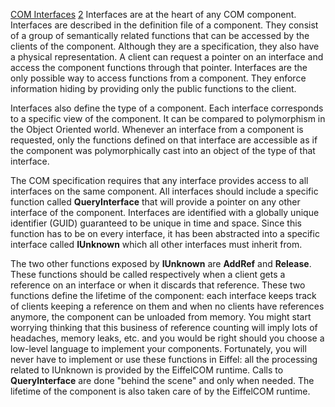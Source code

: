[[Property:title|COM Interfaces]]
[[Property:weight|2]]
Interfaces are at the heart of any COM component. Interfaces are described in the definition file of a component. They consist of a group of semantically related functions that can be accessed by the clients of the component. Although they are a specification, they also have a physical representation. A client can request a pointer on an interface and access the component functions through that pointer. Interfaces are the only possible way to access functions from a component. They enforce information hiding by providing only the public functions to the client.

Interfaces also define the type of a component. Each interface corresponds to a specific view of the component. It can be compared to polymorphism in the Object Oriented world. Whenever an interface from a component is requested, only the functions defined on that interface are accessible as if the component was polymorphically cast into an object of the type of that interface. 

The COM specification requires that any interface provides access to all interfaces on the same component. All interfaces should include a specific function called '''QueryInterface''' that will provide a pointer on any other interface of the component. Interfaces are identified with a globally unique identifier (GUID) guaranteed to be unique in time and space. Since this function has to be on every interface, it has been abstracted into a specific interface called '''IUnknown''' which all other interfaces must inherit from. 

The two other functions exposed by '''IUnknown''' are '''AddRef''' and '''Release'''. These functions should be called respectively when a client gets a reference on an interface or when it discards that reference. These two functions define the lifetime of the component: each interface keeps track of clients keeping a reference on them and when no clients have references anymore, the component can be unloaded from memory. You might start worrying thinking that this business of reference counting will imply lots of headaches, memory leaks, etc. and you would be right should you choose a low-level language to implement your components. Fortunately, you will never have to implement or use these functions in Eiffel: all the processing related to IUnknown is provided by the EiffelCOM runtime. Calls to '''QueryInterface''' are done "behind the scene" and only when needed. The lifetime of the component is also taken care of by the EiffelCOM runtime. 

{{seealso| '''See Also''' <br/>
[[EiffelCOM Wizard|EiffelCOM wizard]]  <br/>
[[EiffelCOM Library| EiffelCOM library]]  <br/>
[[EiffelCOM: Introduction| Introduction]]  <br/>
[[Generalities|Generalities]]  <br/>
[[Coclass| Coclasses]]  <br/>
[[The Component Location| Component Location]]  <br/>
[[Access Type| Access Type]]  <br/>
[[Deeper into COM| Deeper into COM]]  }}




